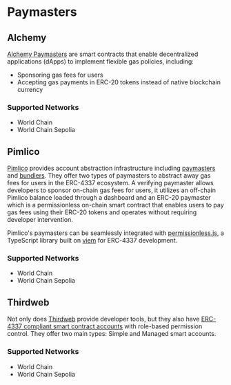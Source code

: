 # Paymasters

## Alchemy

[Alchemy Paymasters](https://www.alchemy.com/overviews/what-is-a-paymaster) are smart contracts that enable decentralized applications (dApps) to implement flexible gas policies, including:

-   Sponsoring gas fees for users
-   Accepting gas payments in ERC-20 tokens instead of native blockchain currency

### Supported Networks

-   World Chain
-   World Chain Sepolia

## Pimlico

[Pimlico](https://pimlico.io/) provides account abstraction infrastructure including [paymasters](https://docs.pimlico.io/infra/paymaster) and [bundlers](https://docs.pimlico.io/infra/bundler). They offer two types of paymasters to abstract away gas fees for users in the ERC-4337 ecosystem.
A verifying paymaster allows developers to sponsor on-chain gas fees for users, it utilizes an off-chain Pimlico balance loaded through a dashboard and an ERC-20 paymaster which is a permissionless on-chain smart contract that enables users to pay gas fees using their ERC-20 tokens and operates without requiring developer intervention.

Pimlico's paymasters can be seamlessly integrated with [permissionless.js](https://docs.pimlico.io/permissionless), a TypeScript library built on [viem](https://github.com/wevm/viem/) for ERC-4337 development.

### Supported Networks

-   World Chain
-   World Chain Sepolia

## Thirdweb

Not only does [Thirdweb](thirdweb.com/) provide developer tools, but they also have [ERC-4337 compliant smart contract accounts](https://portal.thirdweb.com/contracts/build/base-contracts/erc-4337) with role-based permission control. They offer two main types: Simple and Managed smart accounts.

### Supported Networks

-   World Chain
-   World Chain Sepolia
